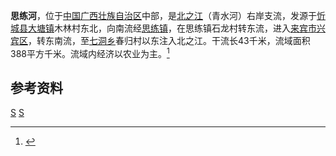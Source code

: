 {{Infobox River
  | river_name      = 思练河
  | image_name      = 
  | image_size      = 
  | caption         = 
  | origin          = [[广西壮族自治区|广西壮族自治区]][[忻城县|忻城县]][[大塘镇_(忻城县)|大塘镇]]木林村
  | mouth           = 广西壮族自治区[[来宾市|来宾市]][[兴宾区|兴宾区]][[七洞乡|七洞乡]]春归村[[北之江|北之江]]
  | basin_countries = {{PRC}}
  | length          = 43 km
  | elevation       = 
  | mouth_elevation = 
  | discharge       = 
  | watershed       = 388 km<sup>2</sup>
}}
'''思练河'''，位于[[中国|中国]][[广西壮族自治区|广西壮族自治区]]中部，是[[北之江|北之江]]（青水河）右岸支流，发源于[[忻城县|忻城县]][[大塘镇_(忻城县)|大塘镇]]木林村东北，向南流经[[思练镇|思练镇]]，在思练镇石龙村转东流，进入[[来宾市|来宾市]][[兴宾区|兴宾区]]，转东南流，至[[七洞乡|七洞乡]]春归村以东注入北之江。干流长43千米，流域面积388平方千米。流域内经济以农业为主。<ref name="中国河湖大典">{{cite book zh |author=《[[中国河湖大典|中国河湖大典]]》编纂委员会 |title=《中国河湖大典·珠江卷》 |format=M|edition=1 |location=北京 |publisher=中国水利水电出版社 |date=2013年1月 |pages=85页 |id= ISBN 978-7-5170-0561-2}}</ref>

==参考资料==
{{reflist}}

[[Category:紅水河水系|S]]
[[Category:广西河流|S]]